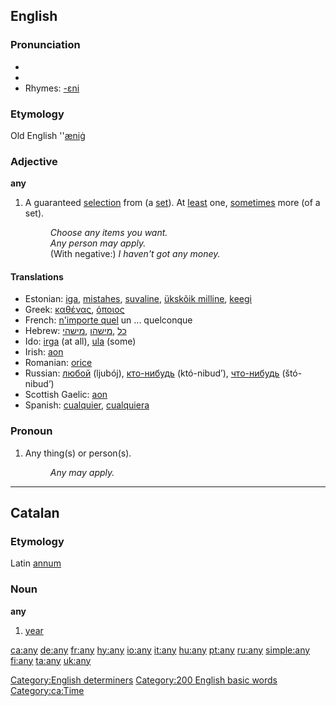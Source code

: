 ==English==

{{rank|into|up|your|58|any|what|do|has}}

===Pronunciation===
* {{IPA|/eniː/}}
* {{audio|en-us-any.ogg|Audio (US)}}
* Rhymes: [[Rhymes:English:-ɛni|-ɛni]]

===Etymology===
Old English ''[[æniġ]]
===Adjective===
'''any'''

# A guaranteed [[selection]] from (a [[set]]). At [[least]] one, [[sometimes]] more (of a set).
#: ''Choose any items you want.''
#: ''Any person may apply.''
#: (With negative:) ''I haven't got any money.''

[[Category:English determiners]]

====Translations====
*Estonian: [[iga]], [[mistahes]], [[suvaline]], [[ükskõik milline]], [[keegi]]
*Greek: [[καθένας]], [[όποιος]]
*French: [[n'importe quel]] un ... quelconque
*Hebrew: [[כל]] ,[[מישהו]] ,[[מישהי]]
*Ido: [[irga]] (at all), [[ula]] (some)
*Irish: [[aon]]
*Romanian: [[orice]]
*Russian: [[любой]] (ljubój), [[кто-нибудь]] (któ-nibud’), [[что-нибудь]] (štó-nibud’)
*Scottish Gaelic: [[aon]]
*Spanish: [[cualquier]], [[cualquiera]]

===Pronoun===

# Any thing(s) or person(s).
#: ''Any may apply.''

[[Category:200 English basic words]]

----

==Catalan==
===Etymology===
Latin [[annum]]
===Noun===
'''any''' {{m}}

# [[year]]

[[Category:ca:Time]]

[[ca:any]]
[[de:any]]
[[fr:any]]
[[hy:any]]
[[io:any]]
[[it:any]]
[[hu:any]]
[[pt:any]]
[[ru:any]]
[[simple:any]]
[[fi:any]]
[[ta:any]]
[[uk:any]]